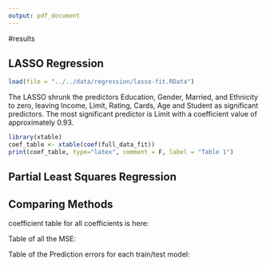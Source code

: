 ```yaml
---
output: pdf_document
---
```

#results


## LASSO Regression


```r
load(file = "../../data/regression/lasso-fit.RData")
```


The LASSO shrunk the predictors Education, Gender, Married, and Ethnicity to zero, leaving Income, Limit, Rating, Cards, Age and Student as significant predictors. The most significant predictor is Limit with a coefficient value of approximately 0.93.

```r
library(xtable)
coef_table <- xtable(coef(full_data_fit))
print(coef_table, type="latex", comment = F, label = "Table 1")
```


## Partial Least Squares Regression




## Comparing Methods

coefficient table for all coefficients is here:


Table of all the MSE:

Table of the Prediction errors for each train/test model:



